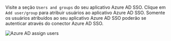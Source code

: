 
Visite a seção `Users and groups` do seu aplicativo Azure AD SSO. Clique em `Add user/group` para atribuir usuários ao aplicativo Azure AD SSO. Somente os usuários atribuídos ao seu aplicativo Azure AD SSO poderão se autenticar através do conector Azure AD SSO.

<img src={azureAdAssignUsersImage} alt="Azure AD assign users" />

